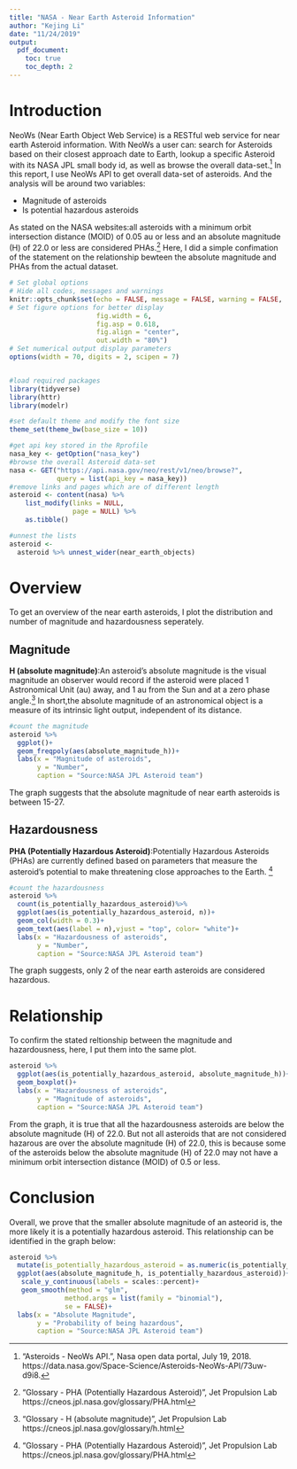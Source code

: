 ```yaml
---
title: "NASA - Near Earth Asteroid Information"
author: "Kejing Li"
date: "11/24/2019"
output:
  pdf_document:
    toc: true
    toc_depth: 2
---
```

# Introduction

NeoWs (Near Earth Object Web Service) is a RESTful web service for near earth Asteroid information. With NeoWs a user can: search for Asteroids based on their closest approach date to Earth, lookup a specific Asteroid with its NASA JPL small body id, as well as browse the overall data-set.[^1] In this report, I use NeoWs API to get overall data-set of asteroids. And the analysis will be around two variables:

- Magnitude of asteroids
- Is potential hazardous asteroids

As stated on the NASA websites:all asteroids with a minimum orbit intersection distance (MOID) of 0.05 au or less and an absolute magnitude (H) of 22.0 or less are considered PHAs.[^2] Here, I did a simple confimation of the statement on the relationship bewteen the absolute magnitude and PHAs from the actual dataset. 

```r
# Set global options
# Hide all codes, messages and warnings
knitr::opts_chunk$set(echo = FALSE, message = FALSE, warning = FALSE,
# Set figure options for better display                      
                      fig.width = 6,
                      fig.asp = 0.618,
                      fig.align = "center",
                      out.width = "80%") 
# Set numerical output display parameters
options(width = 70, digits = 2, scipen = 7)


#load required packages
library(tidyverse)
library(httr)
library(modelr)

#set default theme and modify the font size
theme_set(theme_bw(base_size = 10))
```

```r
#get api key stored in the Rprofile
nasa_key <- getOption("nasa_key")
#browse the overall Asteroid data-set
nasa <- GET("https://api.nasa.gov/neo/rest/v1/neo/browse?",
            query = list(api_key = nasa_key))
#remove links and pages which are of different length 
asteroid <- content(nasa) %>%
    list_modify(links = NULL,
                page = NULL) %>%
    as.tibble()

#unnest the lists
asteroid <- 
  asteroid %>% unnest_wider(near_earth_objects)
```

# Overview 
To get an overview of the near earth asteroids, I plot the distribution and number of magnitude and hazardousness seperately.
 
## Magnitude 
**H (absolute magnitude)**:An asteroid’s absolute magnitude is the visual magnitude an observer would record if the asteroid were placed 1 Astronomical Unit (au) away, and 1 au from the Sun and at a zero phase angle.[^3] In short,the absolute magnitude of an astronomical object is a measure of its intrinsic light output, independent of its distance. 

```r
#count the magnitude
asteroid %>%
  ggplot()+
  geom_freqpoly(aes(absolute_magnitude_h))+
  labs(x = "Magnitude of asteroids",
       y = "Number",
       caption = "Source:NASA JPL Asteroid team")
```

The graph suggests that the absolute magnitude of near earth asteroids is between 15-27.

## Hazardousness
**PHA (Potentially Hazardous Asteroid)**:Potentially Hazardous Asteroids (PHAs) are currently defined based on parameters that measure the asteroid’s potential to make threatening close approaches to the Earth. [^4]

```r
#count the hazardousness
asteroid %>%
  count(is_potentially_hazardous_asteroid)%>%
  ggplot(aes(is_potentially_hazardous_asteroid, n))+
  geom_col(width = 0.3)+
  geom_text(aes(label = n),vjust = "top", color= "white")+
  labs(x = "Hazardousness of asteroids",
       y = "Number",
       caption = "Source:NASA JPL Asteroid team")
```

The graph suggests, only 2 of the near earth asteroids are considered hazardous. 

# Relationship
To confirm the stated reltionship between the magnitude and hazardousness, here, I put them into the same plot.
```r
asteroid %>%
  ggplot(aes(is_potentially_hazardous_asteroid, absolute_magnitude_h))+
  geom_boxplot()+
  labs(x = "Hazardousness of asteroids",
       y = "Magnitude of asteroids",
       caption = "Source:NASA JPL Asteroid team")
```

From the graph, it is true that all the hazardousness asteroids are below the absolute magnitude (H) of 22.0. But not all asteroids that are not considered hazarous are over the absolute magnitude (H) of 22.0, this is because some of the asteroids below the absolute magnitude (H) of 22.0 may not have a minimum orbit intersection distance (MOID) of 0.5 or less.

# Conclusion 
Overall, we prove that the smaller absolute magnitude of an asteorid is, the more likely it is a potentially hazardous asteroid. This relationship can be identified in the graph below:
```r
asteroid %>%
  mutate(is_potentially_hazardous_asteroid = as.numeric(is_potentially_hazardous_asteroid))%>% 
  ggplot(aes(absolute_magnitude_h, is_potentially_hazardous_asteroid))+
   scale_y_continuous(labels = scales::percent)+
   geom_smooth(method = "glm",
              method.args = list(family = "binomial"),
              se = FALSE)+
  labs(x = "Absolute Magnitude",
       y = "Probability of being hazardous",
       caption = "Source:NASA JPL Asteroid team")

```



[^1]: "Asteroids - NeoWs API.", Nasa open data portal, July 19, 2018. https://data.nasa.gov/Space-Science/Asteroids-NeoWs-API/73uw-d9i8.
[^2]: "Glossary - PHA (Potentially Hazardous Asteroid)", Jet Propulsion Lab
https://cneos.jpl.nasa.gov/glossary/PHA.html
[^3]: "Glossary - H (absolute magnitude)", Jet Propulsion Lab
https://cneos.jpl.nasa.gov/glossary/h.html
[^4]: "Glossary - PHA (Potentially Hazardous Asteroid)", Jet Propulsion Lab
https://cneos.jpl.nasa.gov/glossary/PHA.html

